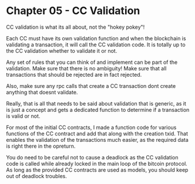 # Chapter 05 - CC Validation

CC validation is what its all about, not the "hokey pokey"!

Each CC must have its own validation function and when the blockchain is validating a transaction, it will call the CC validation code. It is totally up to the CC validation whether to validate it or not.

Any set of rules that you can think of and implement can be part of the validation. Make sure that there is no ambiguity! Make sure that all transactions that should be rejected are in fact rejected.

Also, make sure any rpc calls that create a CC transaction dont create anything that doesnt validate.

Really, that is all that needs to be said about validation that is generic, as it is just a concept and gets a dedicated function to determine if a transaction is valid or not.

For most of the initial CC contracts, I made a function code for various functions of the CC contract and add that along with the creation txid. That enables the validation of the transactions much easier, as the required data is right there in the opreturn.

You do need to be careful not to cause a deadlock as the CC validation code is called while already locked in the main loop of the bitcoin protocol. As long as the provided CC contracts are used as models, you should keep out of deadlock troubles.
